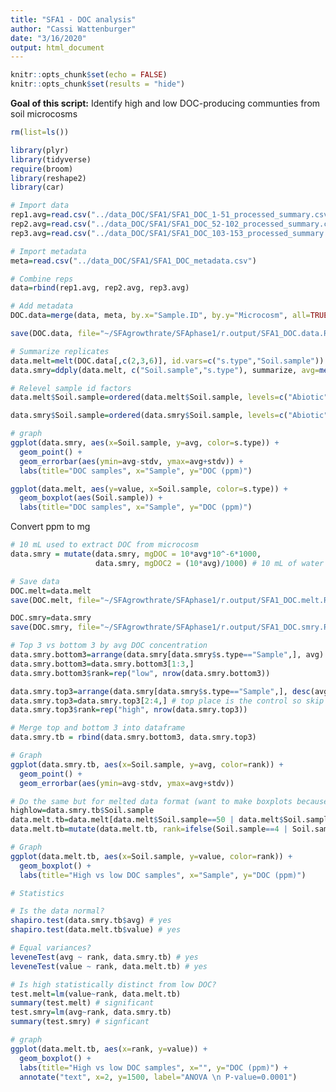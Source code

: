 ```yaml
---
title: "SFA1 - DOC analysis"
author: "Cassi Wattenburger"
date: "3/16/2020"
output: html_document
---
```


```r
knitr::opts_chunk$set(echo = FALSE)
knitr::opts_chunk$set(results = "hide")
```

**Goal of this script:** Identify high and low DOC-producing communties from soil microcosms

```r
rm(list=ls())

library(plyr)
library(tidyverse)
require(broom)
library(reshape2)
library(car)
```

```r
# Import data
rep1.avg=read.csv("../data_DOC/SFA1/SFA1_DOC_1-51_processed_summary.csv")
rep2.avg=read.csv("../data_DOC/SFA1/SFA1_DOC_52-102_processed_summary.csv")
rep3.avg=read.csv("../data_DOC/SFA1/SFA1_DOC_103-153_processed_summary.csv")

# Import metadata
meta=read.csv("../data_DOC/SFA1/SFA1_DOC_metadata.csv")
```

```r
# Combine reps
data=rbind(rep1.avg, rep2.avg, rep3.avg)

# Add metadata
DOC.data=merge(data, meta, by.x="Sample.ID", by.y="Microcosm", all=TRUE)
```

```r
save(DOC.data, file="~/SFAgrowthrate/SFAphase1/r.output/SFA1_DOC.data.RData")
```

```r
# Summarize replicates
data.melt=melt(DOC.data[,c(2,3,6)], id.vars=c("s.type","Soil.sample"))
data.smry=ddply(data.melt, c("Soil.sample","s.type"), summarize, avg=mean(value), stdv=sd(value))

# Relevel sample id factors
data.melt$Soil.sample=ordered(data.melt$Soil.sample, levels=c("Abiotic", "Blank", "1","2","3","4","5","6","7","8","9","10", "11","12","13","14","15","16","17","18","19","20", "21","22","23","24","25","26","27","28","29","30", "31","32","33","34","35","36","37","38","39","40","41","42","43","44","45","46","47","48","49","50","51"))

data.smry$Soil.sample=ordered(data.smry$Soil.sample, levels=c("Abiotic", "Blank", "1","2","3","4","5","6","7","8","9","10", "11","12","13","14","15","16","17","18","19","20", "21","22","23","24","25","26","27","28","29","30", "31","32","33","34","35","36","37","38","39","40","41","42","43","44","45","46","47","48","49","50","51"))

# graph
ggplot(data.smry, aes(x=Soil.sample, y=avg, color=s.type)) +
  geom_point() +
  geom_errorbar(aes(ymin=avg-stdv, ymax=avg+stdv)) +
  labs(title="DOC samples", x="Sample", y="DOC (ppm)")

ggplot(data.melt, aes(y=value, x=Soil.sample, color=s.type)) +
  geom_boxplot(aes(Soil.sample)) +
  labs(title="DOC samples", x="Sample", y="DOC (ppm)")

```

Convert ppm to mg

```r
# 10 mL used to extract DOC from microcosm
data.smry = mutate(data.smry, mgDOC = 10*avg*10^-6*1000,
                   data.smry, mgDOC2 = (10*avg)/1000) # 10 mL of water used to extract, avg is in ppm, *10^-6 converts to proportion, *1000 converts g to mg
```


```r
# Save data
DOC.melt=data.melt
save(DOC.melt, file="~/SFAgrowthrate/SFAphase1/r.output/SFA1_DOC.melt.RData")

DOC.smry=data.smry
save(DOC.smry, file="~/SFAgrowthrate/SFAphase1/r.output/SFA1_DOC.smry.RData")
```

```r
# Top 3 vs bottom 3 by avg DOC concentration
data.smry.bottom3=arrange(data.smry[data.smry$s.type=="Sample",], avg)
data.smry.bottom3=data.smry.bottom3[1:3,]
data.smry.bottom3$rank=rep("low", nrow(data.smry.bottom3))

data.smry.top3=arrange(data.smry[data.smry$s.type=="Sample",], desc(avg))
data.smry.top3=data.smry.top3[2:4,] # top place is the control so skip row 1
data.smry.top3$rank=rep("high", nrow(data.smry.top3))

# Merge top and bottom 3 into dataframe
data.smry.tb = rbind(data.smry.bottom3, data.smry.top3)

# Graph
ggplot(data.smry.tb, aes(x=Soil.sample, y=avg, color=rank)) +
  geom_point() +
  geom_errorbar(aes(ymin=avg-stdv, ymax=avg+stdv))

# Do the same but for melted data format (want to make boxplots because they're better for representing data)
highlow=data.smry.tb$Soil.sample
data.melt.tb=data.melt[data.melt$Soil.sample==50 | data.melt$Soil.sample==4  | data.melt$Soil.sample==31  | data.melt$Soil.sample==32  | data.melt$Soil.sample==17  | data.melt$Soil.sample==42,] # not sure why I had to do it this stupid way ugh
data.melt.tb=mutate(data.melt.tb, rank=ifelse(Soil.sample==4 | Soil.sample==42 | Soil.sample==50, "high", "low"))

# Graph
ggplot(data.melt.tb, aes(x=Soil.sample, y=value, color=rank)) +
  geom_boxplot() +
  labs(title="High vs low DOC samples", x="Sample", y="DOC (ppm)")
```

```r
# Statistics

# Is the data normal?
shapiro.test(data.smry.tb$avg) # yes
shapiro.test(data.melt.tb$value) # yes

# Equal variances?
leveneTest(avg ~ rank, data.smry.tb) # yes
leveneTest(value ~ rank, data.melt.tb) # yes

# Is high statistically distinct from low DOC?
test.melt=lm(value~rank, data.melt.tb)
summary(test.melt) # significant
test.smry=lm(avg~rank, data.smry.tb)
summary(test.smry) # signficant

# graph
ggplot(data.melt.tb, aes(x=rank, y=value)) +
  geom_boxplot() +
  labs(title="High vs low DOC samples", x="", y="DOC (ppm)") +
  annotate("text", x=2, y=1500, label="ANOVA \n P-value=0.0001")
```